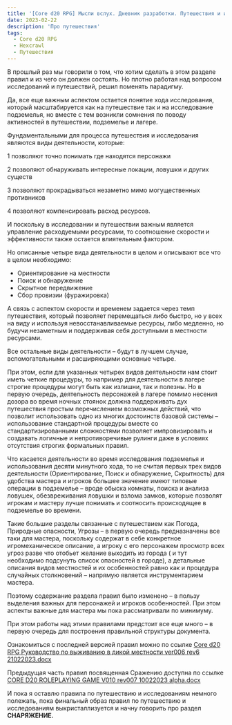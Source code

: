 ```yaml
---
title: '[Core d20 RPG] Мысли вслух. Дневник разработки. Путешествия и исследования, часть 2'
date: 2023-02-22
description: 'Про путешествия'
tags:
  - Core d20 RPG
  - Hexcrawl
  - Путешествия
---
```


В прошлый раз мы говорили о том, что хотим сделать в этом разделе правил и из чего он должен состоять. Но плотно работая над вопросом исследований и путешествий, решил поменять парадигму.

Да, все еще важным аспектом остается понятие хода исследования, который масштабируется как на путешествие так и на исследование подземелья, но вместе с тем возникли сомнения по поводу активностей в путешествии, подземелье и лагере.

Фундаментальными для процесса путешествия и исследования являются виды деятельности, которые:

1 позволяют точно понимать где находятся персонажи

2 позволяют обнаруживать интересные локации, ловушки и других существ

3 позволяют прокрадываться незаметно мимо могущественных противников

4 позволяют компенсировать расход ресурсов.

И поскольку в исследовании и путешествии важным является управление расходуемыми ресурсами, то соотношение скорости и эффективности также остается влиятельным фактором.

Но описанные четыре вида деятельности в целом и описывают все что в целом необходимо:

- Ориентирование на местности
- Поиск и обнаружение
- Скрытное передвижение
- Сбор провизии (фуражировка)

А связь с аспектом скорости и временем задается через темп путешествия, который позволяет перемещаться либо быстро, но у всех на виду и используя невосстанавливаемые ресурсы, либо медленно, но будучи незаметным и поддерживая себя доступными в местности ресурсами.

Все остальные виды деятельности – будут в лучшем случае, вспомогательными и расширяющими основные четыре.

При этом, если для указанных четырех видов деятельности нам стоит иметь четкие процедуры, то например для деятельности в лагере строгие процедуры могут быть как излишни, так и полезны. Но в первую очередь, деятельность персонажей в лагере помимо несения дозора во время ночных стоянок должна поддерживать дух путешествия простым перечислением возможных действий, что позволит использовать одно из многих достоинств базовой системы – использование стандартной процедуры вместе со стандартизированными сложностями позволяет импровизировать и создавать логичные и непротиворечивые рулинги даже в условиях отсутствия строгих формальных правил.

Что касается деятельности во время исследования подземелья и использования десяти минутного хода, то не считая первых трех видов деятельности (Ориентирование, Поиск и обнаружение, Скрытность) для удобства мастера и игроков большее значение имеют типовые операции в подземелье – вроде обыска комнаты, поиска и анализа ловушек, обезвреживания ловушки и взлома замков, которые позволят игрокам и мастеру лучше понимать и соотносить происходящее в подземелье во времени.

Такие большие разделы связанные с путешествием как Погода, Природные опасности, Угрозы – в первую очередь предназначены все таки для мастера, поскольку содержат в себе конкретное игромеханическое описание, а игроку с его персонажем просмотр всех угроз разве что отобьет желание выходить из города ( и тут необходимо подсунуть список опасностей в городе), а детальные описания видов местностей и их особенностей равно как и процедура случайных столкновений – напрямую является инструментарием мастера.

Поэтому содержание раздела правил было изменено – в пользу выделения важных для персонажей и игроков особенностей. При этом аспекты важные для мастера мы пока рассматривали по минимуму.

При этом работы над этими правилами предстоит все еще много – в первую очередь для построения правильной структуры документа.

Ознакомиться с последней версией правил можно по ссылке [Core d20 RPG Руководство по выживанию в дикой местности ver006 rev6 21022023.docx](https://1drv.ms/w/s!Atcrhwwo1lBA2PMbRLcY3er5Arpopw?e=eiEfWD)

Предыдущая часть правил посвященная Сражению доступна по ссылке [CORE D20 ROLEPLAYING GAME V010 rev007 10022023 alpha.docx](https://1drv.ms/w/s!Atcrhwwo1lBA2PEBCh8cAFe8b9SVFQ?e=lXjjlt)

И пока я оставлю правила по путешествию и исследованиям немного полежать, пока финальный образ правил по путешествию и исследованиям выкристаллизуется и начну говорить про раздел **СНАРЯЖЕНИЕ.**
